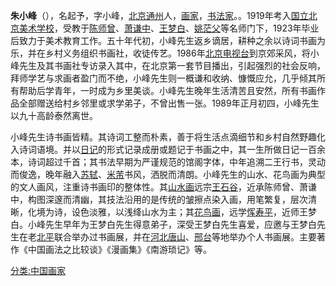 {{multiple issues|

{{orphan|time=2014-05-07T14:28:41+00:00}}
{{review|time=2014-05-07T14:28:41+00:00}}
{{unreferenced|time=2014-05-07T14:28:41+00:00}}
}}

'''朱小峰'''（{{bd|1899年||1989年}}），名起予，字小峰，[[北京|北京]][[通州|通州]]人，[[画家|画家]]，[[书法家|书法家]]。。1919年考入[[国立北京美术学校|国立北京美术学校]]，受教于[[陈师曾|陈师曾]]、[[萧谦中|萧谦中]]、[[王梦白|王梦白]]、[[姚茫父|姚茫父]]等名师门下，1923年毕业后致力于美术教育工作。五十年代初，小峰先生返乡谪居，耕种之余以诗词书画为乐，并在乡村义务组织书画社，收徒传艺。1986年[[北京电视台|北京电视台]]到京郊采风，将小峰先生及其书画社专访录入其中，在北京第一套节目播出，引起强烈的社会反响，拜师学艺与求画者盈门而不绝，小峰先生则一概谦和收纳、慷慨应允，几乎倾其所有帮助后学青年，一时成为乡里美谈。小峰先生晚年生活清苦且安然，所有书画作品全部赠送给村乡邻里或求学弟子，不曾出售一张。1989年正月初四，小峰先生以九十高龄泰然离世。

小峰先生诗书画皆精。其诗词工整而朴素，善于将生活点滴细节和乡村自然野趣化入诗词语境。并以[[日记|日记]]的形式记录成册或题记于书画之中，其一生所做日记一百余本，诗词超过千首；其书法早期为严谨规范的馆阁字体，中年追溯二王行书，灵动而俊逸，晚年融入[[苏轼|苏轼]]、[[米芾|米芾]]书风，洒脱而清朗。小峰先生的山水、花鸟画为典型的文人画风，注重诗书画印的整体性。其[[山水画|山水画]]远宗[[王石谷|王石谷]]，近承陈师曾、萧谦中，构图深邃而清幽，其技法沿用的是传统的皱擦点染入画，用笔繁复，层次清晰，化境为诗，设色淡雅，以浅绛山水为主；其[[花鸟画|花鸟画]]，远学[[恽寿平|恽寿平]]，近师王梦白。小峰先生早年为王梦白先生得意弟子，深受王梦白先生喜爱，应邀与王梦白先生在老[[北平|北平]]联合举办过书画展，并在[[河北|河北]][[唐山|唐山]]、[[邢台|邢台]]等地举办个人书画展。主要著作《中国画法之比较谈》《漫画集》《南游琐记》等。

[[分类:中国画家|分类:中国画家]]